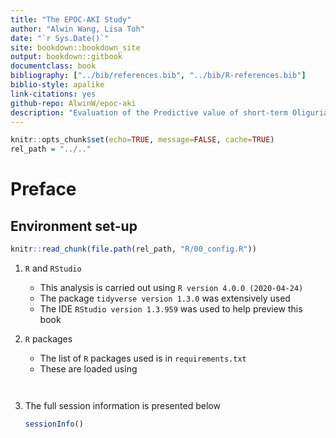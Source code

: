 ```yaml
---
title: "The EPOC-AKI Study"
author: "Alwin Wang, Lisa Toh"
date: "`r Sys.Date()`"
site: bookdown::bookdown_site
output: bookdown::gitbook
documentclass: book
bibliography: ["../bib/references.bib", "../bib/R-references.bib"]
biblio-style: apalike
link-citations: yes
github-repo: AlwinW/epoc-aki
description: "Evaluation of the Predictive value of short-term Oliguria and minor Creatinine increases for Acute Kidney Injury in ICU"
---
```


```r
knitr::opts_chunk$set(echo=TRUE, message=FALSE, cache=TRUE)
rel_path = "../.."
```

# Preface {-}

## Environment set-up {-}

```r
knitr::read_chunk(file.path(rel_path, "R/00_config.R"))
```

1. `R` and `RStudio`

    - This analysis is carried out using `R version 4.0.0 (2020-04-24)`
    - The package `tidyverse version 1.3.0` was extensively used
    - The IDE `RStudio version 1.3.959` was used to help preview this book

2. `R` packages

    - The list of `R` packages used is in `requirements.txt`
    - These are loaded using

    ```r
    ```

    ```r
    ```

3. The full session information is presented below

    ```r
    sessionInfo()
    ```
